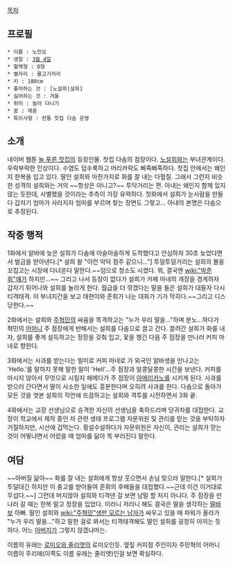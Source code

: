 [[목차]]

== 프로필 ==
 * 이름 : 노민오
 * 생일 : [[3월 4일]]
 * 혈액형 : O형
 * 별자리 : 물고기자리
 * 키 : 180cm
 * 좋아하는 것 : [노설희|설희]
 * 싫어하는 것 : 겨울
 * 취미 : 놀러 다니기
 * 꿈 : 재혼
 * 특이사항 : 전통 찻집 다솜 운영

== 소개 ==
네이버 웹툰 [[늘 푸른 찻집]]의 등장인물. 찻집 다솜의 점장이다. [[노설희]]와는 부녀관계이다. 우락부락한 인상이다. 수염도 덥수룩하고 머리카락도 삐죽삐죽하다. 찻집 안에서는 왜인지 한복을 입고 있다. 딸인 설희와 마찬가지로 화를 잘 내는 다혈질. 그래서 그런지 비슷한 성격의 설희와는 거의 ~~항상은 아니고?~~ 투닥거리는 편. 아내는 왜인지 함께 있지 않는 듯한데, 사별했을 것이라는 추측이 가장 유력하다. 첫화에서 설희가 눈사람을 만들다 갑자기 엄마가 사라지자 엄마를 부르며 찾는 장면도 그렇고... 아내의 본명은 다솜으로 추정된다.

== 작중 행적 ==
1화에서 알바에 늦은 설희가 다솜에 아슬아슬하게 도착했다고 안심하자 30초 늦었다면서 벌금을 받아낸다.[* 설희 왈 "이런 악덕 점주 같으니..."] 투덜투덜거리는 설희의 볼을 꼬집고는 시장에 다녀온다 말한다.~~덤으로 청소도 시켰다. 뭐, 결국엔 [[wiki:"박준휘"얘]]가 하지만...~~ 그리고 나서 등장이 없다가 설희가 카페 마네의 개장을 경계하자 갑자기 튀어나와 설희를 놀라게 한다. 월급을 더 깎겠다는 말을 들은 설희가 대들자 다시 티격태격. 이 부녀지간을 보고 태현이와 준휘가 나눈 대화가 기가 막히다.~~그리고 디스당한다.~~

2화에서는 설희와 [[주혁민]]의 싸움을 목격하고는 "누가 우리 딸을..."하며 분노...하다가 혁민의 [[어머니]] 주 점장에게 반해서는 설희를 다솜으로 끌고 간다. 끌려간 설희가 화를 내자, 설희를 좋게 설득하고는 정장을 갖춰 입고, 꽃을 챙긴 다음 주 점장을 만나러 커피 마네로 향한다.

3화에서는 사과를 받는다는 빌미로 커피 마네로 가 외국인 알바생을 만나고는 'Hello.'를 말하지 못해 말한 말이 'Hell'...주 점장과 알콩달콩한 시간을 보낸다. 커피를 마시지 않아서 무엇으로 시킬지 헤메다가 주 점장이 [[아메리카노]]를 시키게 된다. 사과를 받으러 간다면서 딸이 사소한 일에도 흥분한다며 오히려 사과를 한다. 다솜으로 돌아가 모든 것을 엿본 설희의 직언에 뜨끔하고는 설희와 격투를 시전하면서 3화 끝.

4화에서는 교장 선생님으로 승격한 자신의 선생님을 축하드리며 당귀차를 대접한다. 교장이 학교에서 제작 중인 차 관련 생태 프로그램 자문위원 및 관리를 맏는 것을 부탁하자 거절하지만, 시선에 겁먹는다. 횡설수설하다가 자문위원은 자신이, 관리는 설희가 맏는 것이 어떻냐면서 어렸을 때 엄마를 닮아 똑 부러진다 말한다.  

== 여담 ==
~~아버질 닮아~~ 화를 잘 내는 설희에게 항상 웃으면서 손님 맞으라 말한다.[* 설희가 투덜대긴 하지만 이 충고를 받아들여 준휘의 후배들을 대접했다.~~근데 이건 이거대로 무섭다.~~] 그런데 머지않아 설희와 티격댄 걸 보면 남말 할 처지 아니다. 주 점장을 만나러 갈 때는 한복 말고 정장을 입었다. 이러니 저러니 해도 결국은 딸을 생각하는 [[딸바보]] 아빠. 딸인 설희와 [[wiki:"주혁민"생판 모르는 남자]]가 싸우고 있을 때 파워가 올라가 "누가 우리 딸을..."하고 말한 걸로 봐서는 티격태격해도 딸인 설희를 굉장히 아끼는 듯하다. 어느 [[아버지]]가 그렇지 않겠냐마는.        

이름의 유래는 [[로미오와 줄리엣]]의 로미오인듯. 옆짚 커피점 주인이자 주민혁의 어머니 이름이 주리애(이쪽도 이름 유래는 줄리엣)인걸 보면 확실하다.
